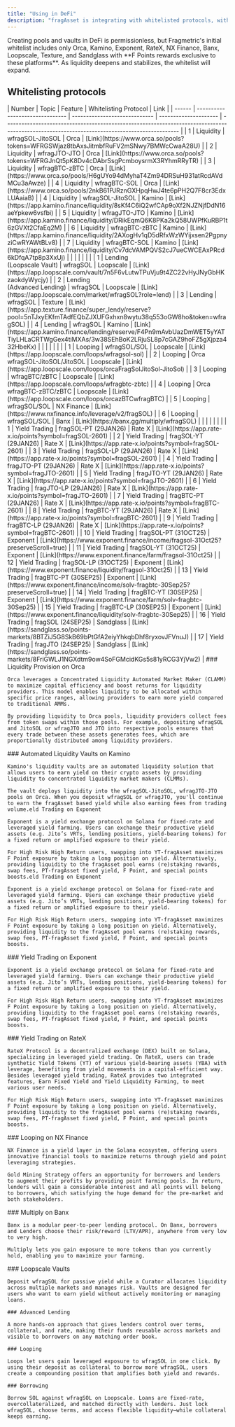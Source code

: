 ```yaml
---
title: "Using in DeFi"
description: "fragAsset is integrating with whitelisted protocols, with more on the way"
---
```


<Info>
  Creating pools and vaults in DeFi is permissionless, but Fragmetric's initial whitelist includes only Orca, Kamino, Exponent, RateX, NX Finance, Banx, Loopscale, Texture, and Sandglass with **F Points rewards exclusive to these platforms**. As liquidity deepens and stabilizes, the whitelist will expand.
</Info>

## Whitelisting protocols

<Tabs>
  <Tab title="Overview">
    | Number | Topic                           | Feature                       | Whitelisting Protocol | Link                                                                                                                                         |
    | ------ | ------------------------------- | ----------------------------- | --------------------- | -------------------------------------------------------------------------------------------------------------------------------------------- |
    | 1      | Liquidity                       | wfragSOL-JitoSOL              | Orca                  | [Link](https://www.orca.so/pools?tokens=WFRGSWjaz8tbAxsJitmbfRuFV2mSNwy7BMWcCwaA28U)                                                         |
    | 2      | Liquidity                       | wfragJTO-JTO                  | Orca                  | [Link](https://www.orca.so/pools?tokens=WFRGJnQt5pK8Dv4cDAbrSsgPcmboysrmX3RYhmRRyTR)                                                         |
    | 3      | Liquidity                       | wfragBTC-zBTC                 | Orca                  | [Link](https://www.orca.so/pools/H6gUYo94dMyhaT4Zm94DRSuH931atRcdAVdMCu3aAwze)                                                               |
    | 4      | Liquidity                       | wfragBTC-SOL                  | Orca                  | [Link](https://www.orca.so/pools/2nkB61PJRznGXHpqHwJ4te6pPH2Q7F8cr3EdxLUAaiaB)                                                               |
    | 4      | Liquidity                       | wfragSOL-JitoSOL              | Kamino                | [Link](https://app.kamino.finance/liquidity/8sKf4C6iQ2wfCAp9oXf2NJZNjfDdN16aeYpkew6vsfbi)                                                    |
    | 5      | Liquidity                       | wfragJTO-JTO                  | Kamino                | [Link](https://app.kamino.finance/liquidity/DRikEqmQ6K8PKa2kQ58UWPfKuRBP1t6zGVXt2CfaEq2M)                                                    |
    | 6      | Liquidity                       | wfragBTC-zBTC                 | Kamino                | [Link](https://app.kamino.finance/liquidity/2AXogHv1qD5dRfxWzWYijxsen2PgpnyziCwRYAWtBLv8)                                                    |
    | 7      | Liquidity                       | wfragBTC-SOL                  | Kamino                | [Link](https://app.kamino.finance/liquidity/Cv7dcVAMPQVS2cJ7ueCWCEAxPRcd6kDfqA7tp8p3XxUj)                                                    |
    |        |                                 |                               |                       |                                                                                                                                              |
    | 1      | Lending<br />(Loopscale Vault)  | wfragSOL                      | Loopscale             | [Link](https://app.loopscale.com/vault/7n5F6vLutwTPuVju9t4ZC22vHyJNyGbHKzaokdyWycjy)                                                         |
    | 2      | Lending<br />(Advanced Lending) | wfragSOL                      | Loopscale             | [Link](https://app.loopscale.com/market/wfragSOL?role=lend)                                                                                  |
    | 3      | Lending                         | wfragSOL                      | Texture               | [Link](https://app.texture.finance/super_lendy/reserve?pool=5nTJxyEKfmTAdfEQbZJXUFGxhxn8wytu38q553oGW8ho&token=wfragSOL)                     |
    | 4      | Lending                         | wfragSOL                      | Kamino                | [Link](https://app.kamino.finance/lending/reserve/F4Pn9mAvbUazDmWET5yYATTiyLHLaCRTWgGex4tiMXAs/3w38SEhBoK2LRjuSL8p7cGAZ9hoFZ5gXjpza432HbeKx) |
    |        |                                 |                               |                       |                                                                                                                                              |
    | 1      | Looping                         | wfragSOL/SOL                  | Loopscale             | [Link](https://app.loopscale.com/loops/wfragsol-sol)                                                                                         |
    | 2      | Looping                         | Orca wfragSOL-JitoSOL/JitoSOL | Loopscale             | [Link](https://app.loopscale.com/loops/orcaFragSolJitoSol-JitoSol)                                                                           |
    | 3      | Looping                         | wfragBTC/zBTC                 | Loopscale             | [Link](https://app.loopscale.com/loops/wfragbtc-zbtc)                                                                                        |
    | 4      | Looping                         | Orca wfragBTC-zBTC/zBTC       | Loopscale             | [Link](https://app.loopscale.com/loops/orcazBTCwfragBTC)                                                                                     |
    | 5      | Looping                         | wfragSOL/SOL                  | NX Finance            | [Link](https://www.nxfinance.info/leverage/v2/fragSOL)                                                                                       |
    | 6      | Looping                         | wfragSOL/SOL                  | Banx                  | [Link](https://banx.gg/multiply/wfragSOL)                                                                                                    |
    |        |                                 |                               |                       |                                                                                                                                              |
    | 1      | Yield Trading                   | fragSOL-PT (29JAN26)          | Rate X                | [Link](https://app.rate-x.io/points?symbol=fragSOL-2601)                                                                                     |
    | 2      | Yield Trading                   | fragSOL-YT (29JAN26)          | Rate X                | [Link](https://app.rate-x.io/points?symbol=fragSOL-2601)                                                                                     |
    | 3      | Yield Trading                   | fragSOL-LP (29JAN26)          | Rate X                | [Link](https://app.rate-x.io/points?symbol=fragSOL-2601)                                                                                     |
    | 4      | Yield Trading                   | fragJTO-PT (29JAN26)          | Rate X                | [Link](https://app.rate-x.io/points?symbol=fragJTO-2601)                                                                                     |
    | 5      | Yield Trading                   | fragJTO-YT (29JAN26)          | Rate X                | [Link](https://app.rate-x.io/points?symbol=fragJTO-2601)                                                                                     |
    | 6      | Yield Trading                   | fragJTO-LP (29JAN26)          | Rate X                | [Link](https://app.rate-x.io/points?symbol=fragJTO-2601)                                                                                     |
    | 7      | Yield Trading                   | fragBTC-PT (29JAN26)          | Rate X                | [Link](https://app.rate-x.io/points?symbol=fragBTC-2601)                                                                                     |
    | 8      | Yield Trading                   | fragBTC-YT (29JAN26)          | Rate X                | [Link](https://app.rate-x.io/points?symbol=fragBTC-2601)                                                                                     |
    | 9      | Yield Trading                   | fragBTC-LP (29JAN26)          | Rate X                | [Link](https://app.rate-x.io/points?symbol=fragBTC-2601)                                                                                     |
    | 10     | Yield Trading                   | fragSOL-PT (31OCT25)          | Exponent              | [Link](https://www.exponent.finance/income/fragsol-31Oct25?preserveScroll=true)                                                              |
    | 11     | Yield Trading                   | fragSOL-YT (31OCT25)          | Exponent              | [Link](https://www.exponent.finance/farm/fragsol-31Oct25)                                                                                    |
    | 12     | Yield Trading                   | fragSOL-LP (31OCT25)          | Exponent              | [Link](https://www.exponent.finance/liquidity/fragsol-31Oct25)                                                                               |
    | 13     | Yield Trading                   | fragBTC-PT (30SEP25)          | Exponent              | [Link](https://www.exponent.finance/income/solv-fragbtc-30Sep25?preserveScroll=true)                                                         |
    | 14     | Yield Trading                   | fragBTC-YT (30SEP25)          | Exponent              | [Link](https://www.exponent.finance/farm/solv-fragbtc-30Sep25)                                                                               |
    | 15     | Yield Trading                   | fragBTC-LP (30SEP25)          | Exponent              | [Link](https://www.exponent.finance/liquidity/solv-fragbtc-30Sep25)                                                                          |
    | 16     | Yield Trading                   | fragSOL (24SEP25)             | Sandglass             | [Link](https://sandglass.so/points-markets/8BTZiJ5G8SkB69bPtGfA2eiyYhkqbDhf8ryxovJFVnuJ)                                                     |
    | 17     | Yield Trading                   | fragJTO (24SEP25)             | Sandglass             | [Link](https://sandglass.so/points-markets/8FriGWLJ1NGXdtm9ow4SoFGMcidKGs5s81yRCG3YjVw2)                                                     |
  </Tab>
  <Tab title="Orca">
    ### Liquidity Provision on Orca

    Orca leverages a Concentrated Liquidity Automated Market Maker (CLAMM) to maximize capital efficiency and boost returns for liquidity providers. This model enables liquidity to be allocated within specific price ranges, allowing providers to earn more yield compared to traditional AMMs.

    By providing liquidity to Orca pools, liquidity providers collect fees from token swaps within those pools. For example, depositing wfragSOL and JitoSOL or wfragJTO and JTO into respective pools ensures that every trade between these assets generates fees, which are proportionally distributed among liquidity providers.
  </Tab>
  <Tab title="Kamino">
    ### Automated Liquidity Vaults on Kamino

    Kamino's liquidity vaults are an automated liquidity solution that allows users to earn yield on their crypto assets by providing liquidity to concentrated liquidity market makers (CLMMs).

    The vault deploys liquidity into the wfragSOL-JitoSOL, wfragJTO-JTO pools on Orca. When you deposit wfragSOL or wfragJTO, you'll continue to earn the fragAsset based yield while also earning fees from trading volume.eld Trading on Exponent

    Exponent is a yield exchange protocol on Solana for fixed-rate and leveraged yield farming. Users can exchange their productive yield assets (e.g. Jito’s VRTs, lending positions, yield-bearing tokens) for a fixed return or amplified exposure to their yield.

    For High Risk High Return users, swapping into YT-fragAsset maximizes F Point exposure by taking a long position on yield. Alternatively, providing liquidity to the fragAsset pool earns (re)staking rewards, swap fees, PT-fragAsset fixed yield, F Point, and special points boosts.eld Trading on Exponent

    Exponent is a yield exchange protocol on Solana for fixed-rate and leveraged yield farming. Users can exchange their productive yield assets (e.g. Jito’s VRTs, lending positions, yield-bearing tokens) for a fixed return or amplified exposure to their yield.

    For High Risk High Return users, swapping into YT-fragAsset maximizes F Point exposure by taking a long position on yield. Alternatively, providing liquidity to the fragAsset pool earns (re)staking rewards, swap fees, PT-fragAsset fixed yield, F Point, and special points boosts.
  </Tab>
  <Tab title="Exponent">
    ### Yield Trading on Exponent

    Exponent is a yield exchange protocol on Solana for fixed-rate and leveraged yield farming. Users can exchange their productive yield assets (e.g. Jito’s VRTs, lending positions, yield-bearing tokens) for a fixed return or amplified exposure to their yield.

    For High Risk High Return users, swapping into YT-fragAsset maximizes F Point exposure by taking a long position on yield. Alternatively, providing liquidity to the fragAsset pool earns (re)staking rewards, swap fees, PT-fragAsset fixed yield, F Point, and special points boosts.
  </Tab>
  <Tab title="Rate X">
    ### Yield Trading on RateX

    RateX Protocol is a decentralized exchange (DEX) built on Solana, specializing in leveraged yield trading. On RateX, users can trade synthetic Yield Tokens (YT) of various yield-bearing assets (YBA) with leverage, benefiting from yield movements in a capital-efficient way. Besides leveraged yield trading, RateX provides two integrated features, Earn Fixed Yield and Yield Liquidity Farming, to meet various user needs.

    For High Risk High Return users, swapping into YT-fragAsset maximizes F Point exposure by taking a long position on yield. Alternatively, providing liquidity to the fragAsset pool earns (re)staking rewards, swap fees, PT-fragAsset fixed yield, F Point, and special points boosts.
  </Tab>
  <Tab title="NX Finance">
    ### Looping on NX Finance

    NX Finance is a yield layer in the Solana ecosystem, offering users innovative financial tools to maximize returns through yield and point leveraging strategies.

    Gold Mining Strategy offers an opportunity for borrowers and lenders to augment their profits by providing point farming pools. In return, lenders will gain a considerable interest and all points will belong to borrowers, which satisfying the huge demand for the pre-market and both stakeholders.
  </Tab>
  <Tab title="Banx">
    ### Multiply on Banx

    Banx is a modular peer-to-peer lending protocol. On Banx, borrowers and Lenders choose their risk/reward (LTV/APR), anywhere from very low to very high.

    Multiply lets you gain exposure to more tokens than you currently hold, enabling you to maximize your farming.
  </Tab>
  <Tab title="Loopscale">
    ### Loopscale Vaults

    Deposit wfragSOL for passive yield while a Curator allocates liquidity across multiple markets and manages risk. Vaults are designed for users who want to earn yield without actively monitoring or managing loans.

    ### Advanced Lending

    A more hands-on approach that gives lenders control over terms, collateral, and rate, making their funds reusable across markets and visible to borrowers on any matching order book.

    ### Looping

    Loops let users gain leveraged exposure to wfragSOL in one click. By using their deposit as collateral to borrow more wfragSOL, users create a compounding position that amplifies both yield and rewards.

    ### Borrowing

    Borrow SOL against wfragSOL on Loopscale. Loans are fixed-rate, overcollateralized, and matched directly with lenders. Just lock wfragSOL, choose terms, and access flexible liquidity—while collateral keeps earning.
  </Tab>
</Tabs>